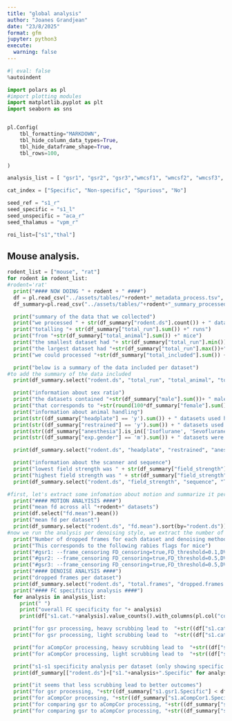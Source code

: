 ```yaml
---
title: "global analysis"
author: "Joanes Grandjean"
date: "23/8/2025"
format: gfm
jupyter: python3
execute: 
  warning: false
---
```


```python
#| eval: false
%autoindent 
```

```python
import polars as pl
#import plotting modules
import matplotlib.pyplot as plt
import seaborn as sns


pl.Config(
    tbl_formatting="MARKDOWN",
    tbl_hide_column_data_types=True,
    tbl_hide_dataframe_shape=True,
    tbl_rows=100,

)

analysis_list = [ "gsr1", "gsr2", "gsr3","wmcsf1", "wmcsf2", "wmcsf3", "aCompCor1", "aCompCor2", "aCompCor3" ]  

cat_index = ["Specific", "Non-specific", "Spurious", "No"]

seed_ref = "s1_r"
seed_specific = "s1_l"
seed_unspecific = "aca_r"
seed_thalamus = "vpm_r"

roi_list=["s1","thal"]

```

## Mouse analysis. 


```python
rodent_list = ["mouse", "rat"]
for rodent in rodent_list:
#rodent='rat'
  print("#### NOW DOING " + rodent + " ####")
  df = pl.read_csv("../assets/tables/"+rodent+"_metadata_process.tsv", separator="\t")
  df_summary=pl.read_csv("../assets/tables/"+rodent+"_summary_processed.tsv", separator="\t")

  print("summary of the data that we collected")
  print("we processed " + str(df_summary["rodent.ds"].count()) + " datasets") 
  print("totalling "+ str(df_summary["total_run"].sum()) +" runs")
  print("from "+str(df_summary["total_animal"].sum()) +" mice")
  print("the smallest dataset had "+ str(df_summary["total_run"].min())+" runs") 
  print("the largest dataset had "+str(df_summary["total_run"].max())+" runs")
  print("we could processed "+str(df_summary["total_included"].sum()) + "/" + str(df_summary["total_run"].sum())+ " runs.")

  print("below is a summary of the data included per dataset")
#to add the summary of the data included
  print(df_summary.select("rodent.ds", "total_run", "total_animal", "total_included").sort(by="rodent.ds"))

  print("information about sex ratio")
  print("the datasets contained "+str(df_summary["male"].sum())+ " males and " +str(df_summary["female"].sum())+ " females")
  print("that corresponds to "+str(round(100*df_summary["female"].sum()/(df_summary["female"].sum()+df_summary["male"].sum()),2))+"% females ")
  print("information about animal handling")
  print(str((df_summary["headplate"] == 'y').sum()) + " datasets used headplates")
  print(str((df_summary["restrained"] == 'y').sum()) + " datasets used body restraining")
  print(str((df_summary["anesthesia"].is_in(['Isoflurane', 'Sevoflurane'])).sum()) + " datasets used anesthesia before acquisition")
  print(str((df_summary["exp.gender"] == 'm').sum()) + " datasets were collected by males, " + str((df_summary["exp.gender"] == 'f').sum())+ " by women")

  print(df_summary.select("rodent.ds", "headplate", "restrained", "anesthesia","exp.gender").sort(by="rodent.ds"))

  print("information about the scanner and sequence")
  print("lowest field strength was " + str(df_summary["field_strength"].min()) + "T")
  print("highest field strength was " + str(df_summary["field_strength"].max()) + "T")
  print(df_summary.select("rodent.ds", "field_strength", "sequence", "TE").sort(by="rodent.ds"))

#first, let's extract some infomation about motion and summarize it per dataset
  print("#### MOTION ANALYISIS ####")
  print("mean fd across all "+rodent+" datasets")
  print(df.select("fd.mean").mean())
  print("mean fd per dataset")
  print(df_summary.select("rodent.ds", "fd.mean").sort(by="rodent.ds"))
#now we run the analysis per denoising style, we extract the number of dropped frames, the s1-s1, s1-aca, and s1-thal correlations. finally we estimate connectivity specificity
  print("Number of dropped frames for each dataset and denoising method")
  print("This corresponds to the following rabies flags for mice")
  print("#gsr1: --frame_censoring FD_censoring=true,FD_threshold=0.1,DVARS_censoring=true")
  print("#gsr2: --frame_censoring FD_censoring=true,FD_threshold=0.5,DVARS_censoring=true")
  print("#gsr3: --frame_censoring FD_censoring=true,FD_threshold=0.5,DVARS_censoring=false")
  print("#### DENOISE ANALYSIS ####")
  print("dropped frames per dataset")
  print(df_summary.select("rodent.ds", "total.frames", "dropped.frames.gsr1", "dropped.frames.gsr2", "dropped.frames.gsr3").sort(by="rodent.ds"))
  print("#### FC specifiticy analysis ####")
  for analysis in analysis_list:
    print(" ")
    print("overall FC specificity for "+ analysis)
    print(df["s1.cat."+analysis].value_counts().with_columns(pl.col("count")/pl.sum("count")).sort(by='count', descending=True))

  print("for gsr processing, heavy scrubbing lead to  "+str((df["s1.cat.gsr1"]=="Specific").sum()) + "/" +str((df["s1.cat.gsr1"]=="Specific").count())  + " Specific scans")
  print("for gsr processing, light scrubbing lead to  "+str((df["s1.cat.gsr3"]=="Specific").sum()) + "/" +str((df["s1.cat.gsr3"]=="Specific").count())  + " Specific scans")

  print("for aCompCor processing, heavy scrubbing lead to  "+str((df["s1.cat.aCompCor1"]=="Specific").sum()) + "/" +str((df["s1.cat.aCompCor1"]=="Specific").count())  + " Specific scans")
  print("for aCompCor processing, light scrubbing lead to  "+str((df["s1.cat.aCompCor3"]=="Specific").sum()) + "/" +str((df["s1.cat.aCompCor3"]=="Specific").count())  + " Specific scans")

  print("s1-s1 specificity analysis per dataset (only showing specific values)")
  print(df_summary[["rodent.ds"]+["s1."+analysis+".Specific" for analysis in analysis_list]].sort(by="rodent.ds"))

  print("it seems that less scrubbing lead to better outcomes")
  print("for gsr processing, "+str((df_summary["s1.gsr1.Specific"] < df_summary["s1.gsr3.Specific"]).sum())+"/"+str(df_summary["s1.gsr1.Specific"].count())+" dataset performed better with less scrubbing")
  print("for aCompCor processing, "+str((df_summary["s1.aCompCor1.Specific"] < df_summary["s1.aCompCor3.Specific"]).sum())+"/"+str(df_summary["s1.aCompCor1.Specific"].count())+" dataset performed better with less scrubbing")
  print("for comparing gsr to aCompCor processing, "+str((df_summary["s1.gsr3.Specific"] < df_summary["s1.aCompCor3.Specific"]).sum())+"/"+str(df_summary["s1.aCompCor3.Specific"].count())+" dataset performed better with aCompCor compared to gsr")
  print("for comparing gsr to aCompCor processing, "+str((df_summary["s1.gsr3.Specific"] > df_summary["s1.aCompCor3.Specific"]).sum())+"/"+str(df_summary["s1.aCompCor3.Specific"].count())+" dataset performed worst with aCompCor compared to gsr")


```

